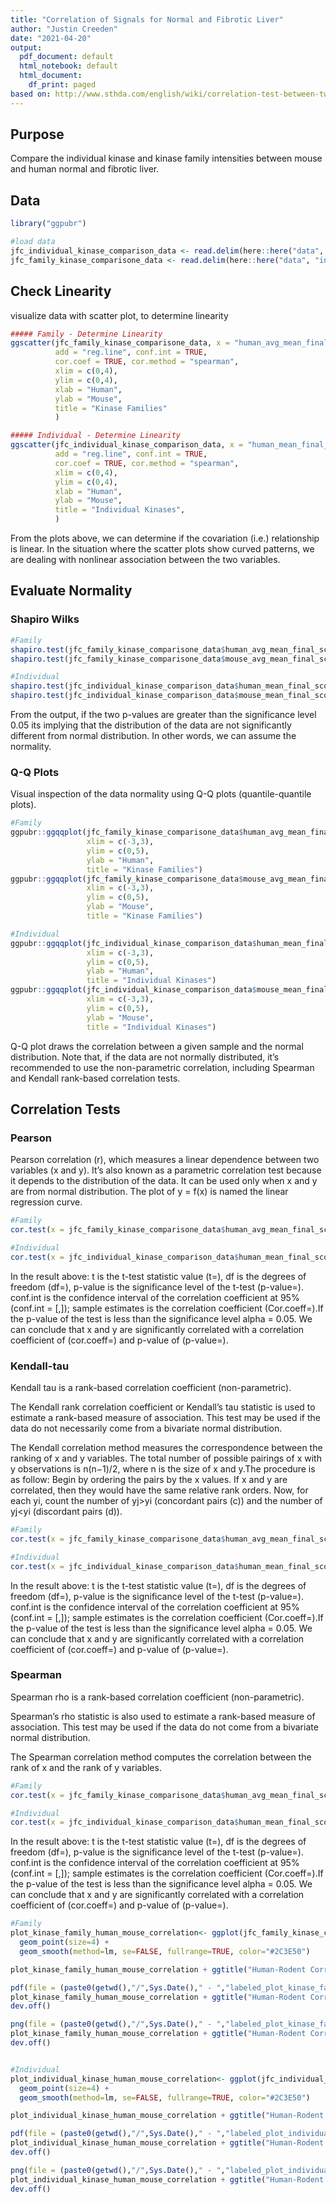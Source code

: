 ```yaml
---
title: "Correlation of Signals for Normal and Fibrotic Liver"
author: "Justin Creeden"
date: "2021-04-20"
output:
  pdf_document: default
  html_notebook: default
  html_document:
    df_print: paged
based on: http://www.sthda.com/english/wiki/correlation-test-between-two-variables-in-r
---
```


## Purpose

Compare the individual kinase and kinase family intensities between mouse and human normal and fibrotic liver.

## Data

```r
library("ggpubr")
```

```r
#load data
jfc_individual_kinase_comparison_data <- read.delim(here::here("data", "inputs", "differential_reports", "individual-kinases.txt"))
jfc_family_kinase_comparisone_data <- read.delim(here::here("data", "inputs", "differential_reports", "reformatted-both-liver-fibrosis-vs-control.txt"))
```

## Check Linearity

visualize data with scatter plot, to determine linearity

```r
##### Family - Determine Linearity
ggscatter(jfc_family_kinase_comparisone_data, x = "human_avg_mean_final_score", y = "mouse_avg_mean_final_score", 
          add = "reg.line", conf.int = TRUE, 
          cor.coef = TRUE, cor.method = "spearman",
          xlim = c(0,4),
          ylim = c(0,4),
          xlab = "Human",
          ylab = "Mouse",
          title = "Kinase Families"
          )

##### Individual - Determine Linearity
ggscatter(jfc_individual_kinase_comparison_data, x = "human_mean_final_score", y = "mouse_mean_final_score", 
          add = "reg.line", conf.int = TRUE, 
          cor.coef = TRUE, cor.method = "spearman",
          xlim = c(0,4),
          ylim = c(0,4),
          xlab = "Human",
          ylab = "Mouse", 
          title = "Individual Kinases",
          )
```
From the plots above, we can determine if the covariation (i.e.) relationship is linear. In the situation where the scatter plots show curved patterns, we are dealing with nonlinear association between the two variables.

## Evaluate Normality

### Shapiro Wilks


```r
#Family
shapiro.test(jfc_family_kinase_comparisone_data$human_avg_mean_final_score)
shapiro.test(jfc_family_kinase_comparisone_data$mouse_avg_mean_final_score)

#Individual
shapiro.test(jfc_individual_kinase_comparison_data$human_mean_final_score)
shapiro.test(jfc_individual_kinase_comparison_data$mouse_mean_final_score)
```
From the output, if the two p-values are greater than the significance level 0.05 its implying that the distribution of the data are not significantly different from normal distribution. In other words, we can assume the normality.


### Q-Q Plots

Visual inspection of the data normality using Q-Q plots (quantile-quantile plots).

```r
#Family
ggpubr::ggqqplot(jfc_family_kinase_comparisone_data$human_avg_mean_final_score,
                 xlim = c(-3,3),
                 ylim = c(0,5),
                 ylab = "Human", 
                 title = "Kinase Families")
ggpubr::ggqqplot(jfc_family_kinase_comparisone_data$mouse_avg_mean_final_score, 
                 xlim = c(-3,3),
                 ylim = c(0,5),
                 ylab = "Mouse", 
                 title = "Kinase Families")

#Individual
ggpubr::ggqqplot(jfc_individual_kinase_comparison_data$human_mean_final_score, 
                 xlim = c(-3,3),
                 ylim = c(0,5),
                 ylab = "Human", 
                 title = "Individual Kinases")
ggpubr::ggqqplot(jfc_individual_kinase_comparison_data$mouse_mean_final_score, 
                 xlim = c(-3,3),
                 ylim = c(0,5),
                 ylab = "Mouse",
                 title = "Individual Kinases")
```

Q-Q plot draws the correlation between a given sample and the normal distribution. Note that, if the data are not normally distributed, it’s recommended to use the non-parametric correlation, including Spearman and Kendall rank-based correlation tests.



## Correlation Tests

### Pearson

Pearson correlation (r), which measures a linear dependence between two variables (x and y). It’s also known as a parametric correlation test because it depends to the distribution of the data. It can be used only when x and y are from normal distribution. The plot of y = f(x) is named the linear regression curve.

```r
#Family
cor.test(x = jfc_family_kinase_comparisone_data$human_avg_mean_final_score, y = jfc_family_kinase_comparisone_data$mouse_avg_mean_final_score, method = "pearson")

#Individual
cor.test(x = jfc_individual_kinase_comparison_data$human_mean_final_score, y = jfc_individual_kinase_comparison_data$mouse_mean_final_score, method = "pearson")
```

In the result above: t is the t-test statistic value (t=), df is the degrees of freedom (df=), p-value is the significance level of the t-test (p-value=). conf.int is the confidence interval of the correlation coefficient at 95% (conf.int = [,]); sample estimates is the correlation coefficient (Cor.coeff=).If the p-value of the test is less than the significance level alpha = 0.05. We can conclude that x and y are significantly correlated with a correlation coefficient of (cor.coeff=) and p-value of (p-value=).




### Kendall-tau

Kendall tau is a rank-based correlation coefficient (non-parametric). 

The Kendall rank correlation coefficient or Kendall’s tau statistic is used to estimate a rank-based measure of association. This test may be used if the data do not necessarily come from a bivariate normal distribution.

The Kendall correlation method measures the correspondence between the ranking of x and y variables. The total number of possible pairings of x with y observations is n(n−1)/2, where n is the size of x and y.The procedure is as follow: Begin by ordering the pairs by the x values. If x and y are correlated, then they would have the same relative rank orders. Now, for each yi, count the number of yj>yi (concordant pairs (c)) and the number of yj<yi (discordant pairs (d)).

```r
#Family
cor.test(x = jfc_family_kinase_comparisone_data$human_avg_mean_final_score, y = jfc_family_kinase_comparisone_data$mouse_avg_mean_final_score, method = "kendall")

#Individual
cor.test(x = jfc_individual_kinase_comparison_data$human_mean_final_score, y = jfc_individual_kinase_comparison_data$mouse_mean_final_score, method = "kendall")
```

In the result above: t is the t-test statistic value (t=), df is the degrees of freedom (df=), p-value is the significance level of the t-test (p-value=). conf.int is the confidence interval of the correlation coefficient at 95% (conf.int = [,]); sample estimates is the correlation coefficient (Cor.coeff=).If the p-value of the test is less than the significance level alpha = 0.05. We can conclude that x and y are significantly correlated with a correlation coefficient of (cor.coeff=) and p-value of (p-value=).




### Spearman

Spearman rho is a rank-based correlation coefficient (non-parametric). 

Spearman’s rho statistic is also used to estimate a rank-based measure of association. This test may be used if the data do not come from a bivariate normal distribution.

The Spearman correlation method computes the correlation between the rank of x and the rank of y variables.
```r
#Family
cor.test(x = jfc_family_kinase_comparisone_data$human_avg_mean_final_score, y = jfc_family_kinase_comparisone_data$mouse_avg_mean_final_score, method = "spearman")

#Individual
cor.test(x = jfc_individual_kinase_comparison_data$human_mean_final_score, y = jfc_individual_kinase_comparison_data$mouse_mean_final_score, method = "spearman")
```

In the result above: t is the t-test statistic value (t=), df is the degrees of freedom (df=), p-value is the significance level of the t-test (p-value=). conf.int is the confidence interval of the correlation coefficient at 95% (conf.int = [,]); sample estimates is the correlation coefficient (Cor.coeff=).If the p-value of the test is less than the significance level alpha = 0.05. We can conclude that x and y are significantly correlated with a correlation coefficient of (cor.coeff=) and p-value of (p-value=).


```r
#Family
plot_kinase_family_human_mouse_correlation<- ggplot(jfc_family_kinase_comparisone_data, aes(jfc_family_kinase_comparisone_data$human_avg_mean_final_score,jfc_family_kinase_comparisone_data$mouse_avg_mean_final_score)) +
  geom_point(size=4) +
  geom_smooth(method=lm, se=FALSE, fullrange=TRUE, color="#2C3E50")

plot_kinase_family_human_mouse_correlation + ggtitle("Human-Rodent Correlation (Kinase families)") + xlab("Human kinase family score") + ylab("Rodent kinase family score")

pdf(file = (paste0(getwd(),"/",Sys.Date()," - ","labeled_plot_kinase_family_human_mouse_correlation",".pdf")),useDingbats = F, height = 10.25)
plot_kinase_family_human_mouse_correlation + ggtitle("Human-Rodent Correlation (Kinase families)") + xlab("Human kinase family score") + ylab("Rodent kinase family score")
dev.off()

png(file = (paste0(getwd(),"/",Sys.Date()," - ","labeled_plot_kinase_family_human_mouse_correlation",".png")),width = 20000,height = 10000,units = "px",pointsize = 12,res = 1200)
plot_kinase_family_human_mouse_correlation + ggtitle("Human-Rodent Correlation (Kinase families)") + xlab("Human kinase family score") + ylab("Rodent kinase family score")
dev.off()


#Individual
plot_individual_kinase_human_mouse_correlation<- ggplot(jfc_individual_kinase_comparison_data, aes(jfc_individual_kinase_comparison_data$human_mean_final_score,jfc_individual_kinase_comparison_data$mouse_mean_final_score)) +
  geom_point(size=4) +
  geom_smooth(method=lm, se=FALSE, fullrange=TRUE, color="#2C3E50")

plot_individual_kinase_human_mouse_correlation + ggtitle("Human-Rodent Correlation (Individual kinases)") + xlab("Human kinase score") + ylab("Rodent kinase score")

pdf(file = (paste0(getwd(),"/",Sys.Date()," - ","labeled_plot_individual_kinase_human_mouse_correlation",".pdf")),useDingbats = F, height = 10.25)
plot_individual_kinase_human_mouse_correlation + ggtitle("Human-Rodent Correlation (Individual kinases)") + xlab("Human kinase score") + ylab("Rodent kinase score")
dev.off()

png(file = (paste0(getwd(),"/",Sys.Date()," - ","labeled_plot_individual_kinase_human_mouse_correlation",".png")),width = 20000,height = 10000,units = "px",pointsize = 12,res = 1200)
plot_individual_kinase_human_mouse_correlation + ggtitle("Human-Rodent Correlation (Individual kinases)") + xlab("Human kinase score") + ylab("Rodent kinase score")
dev.off()
```


